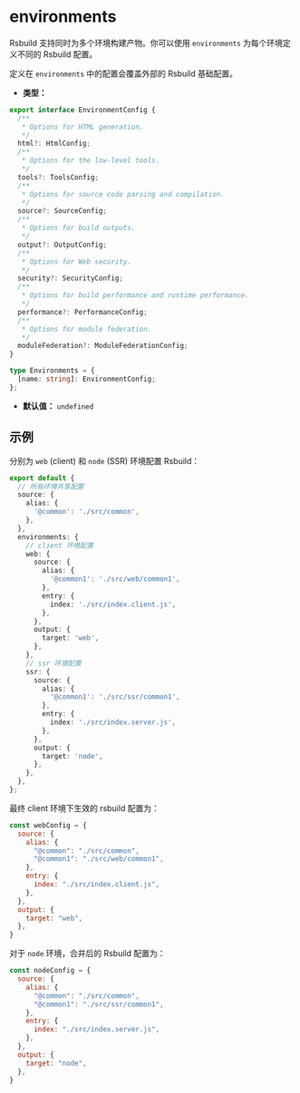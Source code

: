 # environments

Rsbuild 支持同时为多个环境构建产物。你可以使用  `environments`  为每个环境定义不同的 Rsbuild 配置。

定义在 `environments` 中的配置会覆盖外部的 Rsbuild 基础配置。

- **类型：**

```ts
export interface EnvironmentConfig {
  /**
   * Options for HTML generation.
   */
  html?: HtmlConfig;
  /**
   * Options for the low-level tools.
   */
  tools?: ToolsConfig;
  /**
   * Options for source code parsing and compilation.
   */
  source?: SourceConfig;
  /**
   * Options for build outputs.
   */
  output?: OutputConfig;
  /**
   * Options for Web security.
   */
  security?: SecurityConfig;
  /**
   * Options for build performance and runtime performance.
   */
  performance?: PerformanceConfig;
  /**
   * Options for module federation.
   */
  moduleFederation?: ModuleFederationConfig;
}

type Environments = {
  [name: string]: EnvironmentConfig;
};
```

- **默认值：** `undefined`

## 示例

分别为 `web` (client) 和 `node` (SSR) 环境配置 Rsbuild：

```ts title="rsbuild.config.ts"
export default {
  // 所有环境共享配置
  source: {
    alias: {
      '@common': './src/common',
    },
  },
  environments: {
    // client 环境配置
    web: {
      source: {
        alias: {
          '@common1': './src/web/common1',
        },
        entry: {
          index: './src/index.client.js',
        },
      },
      output: {
        target: 'web',
      },
    },
    // ssr 环境配置
    ssr: {
      source: {
        alias: {
          '@common1': './src/ssr/common1',
        },
        entry: {
          index: './src/index.server.js',
        },
      },
      output: {
        target: 'node',
      },
    },
  },
};
```

最终 client 环境下生效的 rsbuild 配置为：

```js
const webConfig = {
  source: {
    alias: {
      "@common": "./src/common",
      "@common1": "./src/web/common1",
    },
    entry: {
      index: "./src/index.client.js",
    },
  },
  output: {
    target: "web",
  },
}
```

对于 `node` 环境，合并后的 Rsbuild 配置为：

```js
const nodeConfig = {
  source: {
    alias: {
      "@common": "./src/common",
      "@common1": "./src/ssr/common1",
    },
    entry: {
      index: "./src/index.server.js",
    },
  },
  output: {
    target: "node",
  },
}
```
